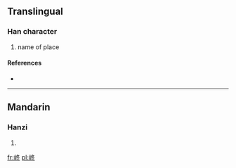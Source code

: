 ==Translingual==

===Han character===
{{Han char|rn=46|rad=山|as=05|sn=8|four=|canj=山竹水卜 (UHEY)}}

# name of place

====References====
* {{Han ref|kx=0310.071|hdz=10768.100|uh=5CC2|ud=23746}}

----

==Mandarin==

===Hanzi===
{{cmn-hanzi|pin=[[tóng]] ([[tong2]])|wg=t'ung<sup>2</sup>}}

# {{defn|lang=cmn|sort=山05}}

[[fr:峂]]
[[pl:峂]]